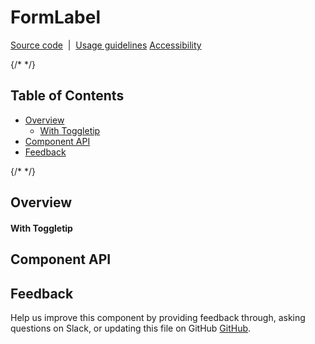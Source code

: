 
<Meta isTemplate />

# FormLabel

[Source code](https://github.com/carbon-design-system/carbon/tree/main/packages/react/src/components/FormLabel)
&nbsp;|&nbsp;
[Usage guidelines](https://www.carbondesignsystem.com/components/form/usage)
[Accessibility](https://www.carbondesignsystem.com/components/form/accessibility)

{/* <!-- START doctoc generated TOC please keep comment here to allow auto update --> <!-- DON'T EDIT THIS SECTION, INSTEAD RE-RUN doctoc TO UPDATE --> */}

## Table of Contents

- [Overview](#overview)
  - [With Toggletip](#with-toggletip)
- [Component API](#component-api)
- [Feedback](#feedback)

{/* <!-- END doctoc generated TOC please keep comment here to allow auto update --> */}

## Overview

<Canvas of={FormLabelStories.Default} />

#### With Toggletip

<Canvas of={FormLabelStories.WithToggletip} />

## Component API

<ArgTypes />

## Feedback

Help us improve this component by providing feedback through, asking questions
on Slack, or updating this file on GitHub
[GitHub](https://github.com/carbon-design-system/carbon/edit/main/packages/react/src/components/FormLabel/FormLabel.mdx).
